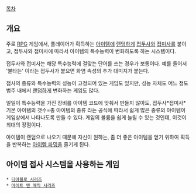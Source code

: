 [[목차]]
== 개요 ==
주로 [[RPG]] 게임에서, 플레이어가 획득하는 [[아이템]]에 [[랜덤]]하게 [[접두사]]와 [[접미사]]를 붙이고, 접두사와 접미사에 따라서 아이템의 특수능력이 변화하도록 하는 시스템이다.

접두사와 접미사는 해당 특수능력에 걸맞는 단어를 쓰는 경우가 보통이다. 예를 들어서 '불타는' 이라는 접두사가 붙으면 화염 속성의 추가 대미지가 붙는다.

접사의 종류와 특수능력의 성능이 고정되어 있는 게임도 있지만, 성능 자체도 어느 정도 범주 내에서 [[랜덤]]하게 변화하는 게임도 많다.

일일이 특수능력을 가진 장비를 아이템 코드에 맞춰서 만들지 않아도, 접두사*접미사*기본 아이템의 갯수=총 아이템의 종류 라는 공식에 따라서 쉽게 많은 종류의 아이템이 게임상에서 나타나도록 만들 수 있다. 게임의 볼륨을 쉽게 늘릴 수 있는 것인데, 이것이 최대의 장점이다.

아이템이 랜덤으로 나오기 때문에 자신이 원하는, 좀 더 좋은 아이템을 얻기 위하여 획득을 반복하는 [[아이템 파밍]]을 즐기게 된다.

== 아이템 접사 시스템을 사용하는 게임 ==
 * [[디아블로 시리즈]]
 * [[마이트 앤 매직 시리즈]]
